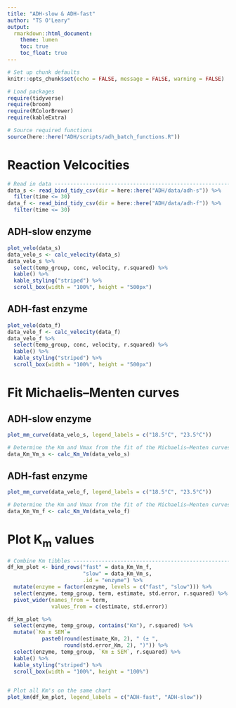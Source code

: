 ```yaml
---
title: "ADH-slow & ADH-fast"
author: "TS O'Leary"
output:
  rmarkdown::html_document:
    theme: lumen
    toc: true
    toc_float: true
---
```


```r
# Set up chunk defaults
knitr::opts_chunk$set(echo = FALSE, message = FALSE, warning = FALSE)

# Load packages
require(tidyverse)
require(broom)
require(RColorBrewer)
require(kableExtra)

# Source required functions
source(here::here("ADH/scripts/adh_batch_functions.R"))
```

# Reaction Velcocities

```r
# Read in data -----------------------------------------------------------------
data_s <- read_bind_tidy_csv(dir = here::here("ADH/data/adh-s")) %>%
  filter(time <= 30)
data_f <- read_bind_tidy_csv(dir = here::here("ADH/data/adh-f")) %>%
  filter(time <= 30)
```

## ADH-slow enzyme

```r
plot_velo(data_s)
data_velo_s <- calc_velocity(data_s)
data_velo_s %>%
  select(temp_group, conc, velocity, r.squared) %>%
  kable() %>%
  kable_styling("striped") %>%
  scroll_box(width = "100%", height = "500px")
```

## ADH-fast enzyme

```r
plot_velo(data_f)
data_velo_f <- calc_velocity(data_f)
data_velo_f %>%
  select(temp_group, conc, velocity, r.squared) %>%
  kable() %>%
  kable_styling("striped") %>%
  scroll_box(width = "100%", height = "500px")
```

# Fit Michaelis–Menten curves

## ADH-slow enzyme

```r
plot_mm_curve(data_velo_s, legend_labels = c("18.5°C", "23.5°C"))
```

```r
# Determine the Km and Vmax from the fit of the Michaelis–Menten curves --------
data_Km_Vm_s <- calc_Km_Vm(data_velo_s)
```

## ADH-fast enzyme

```r
plot_mm_curve(data_velo_f, legend_labels = c("18.5°C", "23.5°C"))
```

```r
# Determine the Km and Vmax from the fit of the Michaelis–Menten curves --------
data_Km_Vm_f <- calc_Km_Vm(data_velo_f)
```

# Plot K<sub>m</sub> values

```r
# Combine Km tibbles -----------------------------------------------------------
df_km_plot <- bind_rows("fast" = data_Km_Vm_f, 
                        "slow" = data_Km_Vm_s, 
                        .id = "enzyme") %>%
  mutate(enzyme = factor(enzyme, levels = c("fast", "slow"))) %>%
  select(enzyme, temp_group, term, estimate, std.error, r.squared) %>%
  pivot_wider(names_from = term, 
              values_from = c(estimate, std.error))

df_km_plot %>%
  select(enzyme, temp_group, contains("Km"), r.squared) %>%
  mutate(`Km ± SEM`= 
           paste0(round(estimate_Km, 2), " (± ", 
                  round(std.error_Km, 2), ")")) %>%
  select(enzyme, temp_group, `Km ± SEM`, r.squared) %>%
  kable() %>%
  kable_styling("striped") %>%
  scroll_box(width = "100%", height = "100%")
  

# Plot all Km's on the same chart
plot_km(df_km_plot, legend_labels = c("ADH-fast", "ADH-slow"))
```
